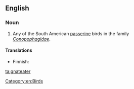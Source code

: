 {{wikipedia}}
==English==

===Noun===
{{en-noun}}

# Any of the South American [[passerine]] birds in the family ''[[Conopophagidae]]''.

====Translations====
{{trans-top|any of the South American passerine bird in the family ''Conopophagidae''}}
* Finnish: {{t-|fi|töpökkä}}
{{trans-mid}}
{{trans-bottom}}

[[Category:en:Birds]]

[[ta:gnateater]]
